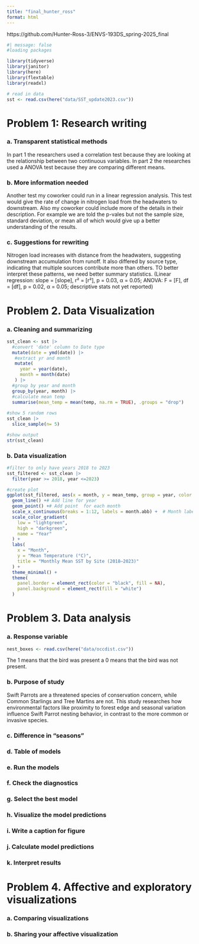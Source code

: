 ```yaml
---
title: "final_hunter_ross"
format: html
---
```


https://github.com/Hunter-Ross-3/ENVS-193DS_spring-2025_final

```r
#| message: false
#loading packages

library(tidyverse)
library(janitor)
library(here)
library(flextable)
library(readxl)

# read in data
sst <- read.csv(here("data/SST_update2023.csv"))
```

# Problem 1: Research writing 

### a. Transparent statistical methods

In part 1 the researchers used a correlation test because they are looking at the relationship between two continuous variables. In part 2 the researches used a ANOVA test because they are comparing different means. 

### b. More information needed

Another test my coworker could run in a linear regression analysis. This test would give the rate of change in nitrogen load from the headwaters to downstream. Also my coworker could include more of the details in their description. For example we are told the p-vales but not the sample size, standard deviation, or mean all of which would give up a better understanding of the results.  

### c. Suggestions for rewriting

Nitrogen load increases with distance from the headwaters, suggesting downstream accumulation from runoff. It also differed by source type, indicating that multiple sources contribute more than others. TO better interpret these patterns, we need better summary statistics. (Linear regression: slope = [slope], r² = [r²], p = 0.03, α = 0.05; ANOVA: F = [F], df = [df], p = 0.02, α = 0.05; descriptive stats not yet reported)

# Problem 2. Data Visualization

### a. Cleaning and summarizing

```r

sst_clean <- sst |> 
  #convert 'date' column to Date type
  mutate(date = ymd(date)) |> 
   #extract yr and month
   mutate(
     year = year(date), 
     month = month(date)
   ) |> 
  #group by year and month
  group_by(year, month) |> 
  #calculate mean temp
  summarise(mean_temp = mean(temp, na.rm = TRUE), .groups = "drop") 
  
#show 5 random rows
sst_clean |> 
  slice_sample(n= 5)

#show output
str(sst_clean)

```


### b. Data visualization

```r

#filter to only have years 2018 to 2023
sst_filtered <- sst_clean |> 
  filter(year >= 2018, year <=2023)

#create plot
ggplot(sst_filtered, aes(x = month, y = mean_temp, group = year, color = year)) +
  geom_line() +# Add line for year
  geom_point() +# Add point  for each month
  scale_x_continuous(breaks = 1:12, labels = month.abb) +  # Month labels
  scale_color_gradient(
    low = "lightgreen", 
    high = "darkgreen", 
    name = "Year"
  ) +
  labs(
    x = "Month",
    y = "Mean Temperature (°C)",
    title = "Monthly Mean SST by Site (2018–2023)"
  ) +
  theme_minimal() +
  theme(
    panel.border = element_rect(color = "black", fill = NA), 
    panel.background = element_rect(fill = "white")
  )

```


# Problem 3. Data analysis

### a. Response variable

```r
nest_boxes <- read.csv(here("data/occdist.csv"))
```
The 1 means that the bird was present a 0 means that the bird was not present. 

### b. Purpose of study

Swift Parrots are a threatened species of conservation concern, while Common Starlings and Tree Martins are not. This study researches how environmental factors like proximity to forest edge and seasonal variation influence Swift Parrot nesting behavior, in contrast to the more common or invasive species. 

### c. Difference in "seasons"



### d. Table of models



### e. Run the models



### f. Check the diagnostics



### g. Select the best model



### h. Visualize the model predictions



### i. Write a caption for figure



### j. Calculate model predictions



### k. Interpret results



# Problem 4. Affective and exploratory visualizations

### a. Comparing visualizations



### b. Sharing your affective visualization




















